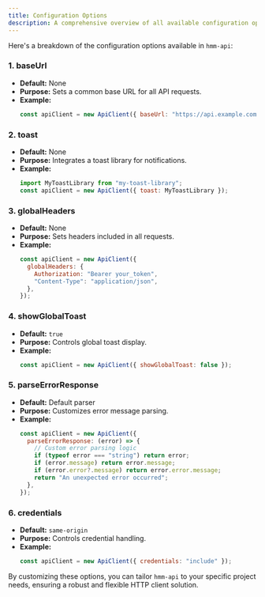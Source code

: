 ```yaml
---
title: Configuration Options
description: A comprehensive overview of all available configuration options.
---
```


Here's a breakdown of the configuration options available in `hmm-api`:

### 1. baseUrl

- **Default:** None
- **Purpose:** Sets a common base URL for all API requests.
- **Example:**
  ```javascript
  const apiClient = new ApiClient({ baseUrl: "https://api.example.com" });
  ```

### 2. toast

- **Default:** None
- **Purpose:** Integrates a toast library for notifications.
- **Example:**
  ```javascript
  import MyToastLibrary from "my-toast-library";
  const apiClient = new ApiClient({ toast: MyToastLibrary });
  ```

### 3. globalHeaders

- **Default:** None
- **Purpose:** Sets headers included in all requests.
- **Example:**
  ```javascript
  const apiClient = new ApiClient({
    globalHeaders: {
      Authorization: "Bearer your_token",
      "Content-Type": "application/json",
    },
  });
  ```

### 4. showGlobalToast

- **Default:** `true`
- **Purpose:** Controls global toast display.
- **Example:**
  ```javascript
  const apiClient = new ApiClient({ showGlobalToast: false });
  ```

### 5. parseErrorResponse

- **Default:** Default parser
- **Purpose:** Customizes error message parsing.
- **Example:**
  ```javascript
  const apiClient = new ApiClient({
    parseErrorResponse: (error) => {
      // Custom error parsing logic
      if (typeof error === "string") return error;
      if (error.message) return error.message;
      if (error.error?.message) return error.error.message;
      return "An unexpected error occurred";
    },
  });
  ```

### 6. credentials

- **Default:** `same-origin`
- **Purpose:** Controls credential handling.
- **Example:**
  ```javascript
  const apiClient = new ApiClient({ credentials: "include" });
  ```

By customizing these options, you can tailor `hmm-api` to your specific project needs, ensuring a robust and flexible HTTP client solution.
